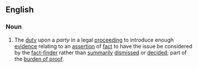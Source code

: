 ==English==

===Noun===
{{en-noun|?|sg=[[burden]] [[of]] [[production]]}}

# {{legal}} The [[duty]] upon a ''party'' in a legal [[proceeding]] to introduce enough [[evidence]] relating to an [[assertion]] of [[fact]] to have the issue be considered by the [[fact-finder]] rather than [[summarily]] [[dismissed]] or [[decided]]; part of the [[burden of proof]].